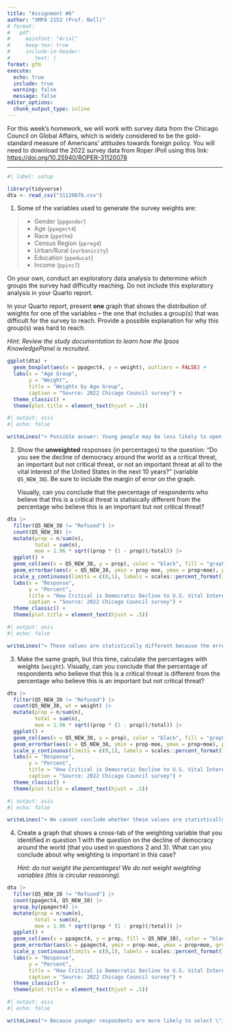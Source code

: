 ```yaml
---
title: "Assignment #6"
author: "SMPA 2152 (Prof. Bell)"
# format:
#   pdf:
#     mainfont: "Arial"
#     keep-tex: true
#     include-in-header:
#        text: |
format: gfm
execute:
  echo: true
  include: true
  warning: false
  message: false
editor_options: 
  chunk_output_type: inline
---
```

\vspace{-3em}

For this week's homework, we will work with survey data from the Chicago Council on Global Affairs, which is widely considered to be the gold-standard measure of Americans' attitudes towards foreign policy. You will need to download the 2022 survey data from Roper iPoll using this link: [https://doi.org/10.25940/ROPER-31120078](https://doi.org/10.25940/ROPER-31120078)

---

```r
#| label: setup

library(tidyverse)
dta <- read_csv("31120078.csv")
```

1. Some of the variables used to generate the survey weights are:

> * Gender (`ppgender`)
> * Age (`ppagect4`)
> * Race (`ppethm`)
> * Census Region (`ppreg4`)
> * Urban/Rural (`xurbanicity`)
> * Education (`ppeducat`)
> * Income (`ppinc7`)

On your own, conduct an exploratory data analysis to determine which groups the survey had difficulty reaching. Do not include this exploratory analysis in your Quarto report.

In your Quarto report, present **one** graph that shows the distribution of weights for one of the variables -- the one that includes a group(s) that was difficult for the survey to reach. Provide a possible explanation for why this group(s) was hard to reach.

*Hint: Review the study documentation to learn how the Ipsos KnowledgePanel is recruited.*

```r
ggplot(dta) +
  geom_boxplot(aes(x = ppagect4, y = weight), outliers = FALSE) +
  labs(x = "Age Group",
       y = "Weight",
       title = "Weights by Age Group",
       caption = "Source: 2022 Chicago Council survey") +
  theme_classic() +
  theme(plot.title = element_text(hjust = .5))
```
```r
#| output: asis
#| echo: false

writeLines("> Possible answer: Young people may be less likely to open their emails to respond to surveys (since they believe it is spam) or may be less interested in the topic of the survey.")
```

2. Show the **unweighted** responses (in percentages) to the question: "Do you see the decline of democracy around the world as a critical threat, an important but not critical threat, or not an important threat at all to the vital interest of the United States in the next 10 years?" (variable `Q5_NEW_38`). Be sure to include the margin of error on the graph.

    Visually, can you conclude that the percentage of respondents who believe that this is a critical threat is statisically different from the percentage who believe this is an important but not critical threat?

```r
dta |>
  filter(Q5_NEW_38 != "Refused") |>
  count(Q5_NEW_38) |>
  mutate(prop = n/sum(n),
         total = sum(n),
         moe = 1.96 * sqrt((prop * (1 - prop))/total)) |>
  ggplot() +
  geom_col(aes(x = Q5_NEW_38, y = prop), color = "black", fill = "gray80", position = "dodge") +
  geom_errorbar(aes(x = Q5_NEW_38, ymin = prop-moe, ymax = prop+moe), position = position_dodge(.9), width = .2) +
  scale_y_continuous(limits = c(0,1), labels = scales::percent_format()) +
  labs(x = "Response",
       y = "Percent",
       title = "How Critical is Democratic Decline to U.S. Vital Interests?",
       caption = "Source: 2022 Chicago Council survey") +
  theme_classic() +
  theme(plot.title = element_text(hjust = .5))
```

```r
#| output: asis
#| echo: false

writeLines("> These values are statistically different because the error bars do not overlap.")
```

3. Make the same graph, but this time, calculate the percentages with weights (`weight`). Visually, can you conclude that the percentage of respondents who believe that this is a critical threat is different from the percentage who believe this is an important but not critical threat?

```r
dta |>
  filter(Q5_NEW_38 != "Refused") |>
  count(Q5_NEW_38, wt = weight) |>
  mutate(prop = n/sum(n),
         total = sum(n),
         moe = 1.96 * sqrt((prop * (1 - prop))/total)) |>
  ggplot() +
  geom_col(aes(x = Q5_NEW_38, y = prop), color = "black", fill = "gray80", position = "dodge") +
  geom_errorbar(aes(x = Q5_NEW_38, ymin = prop-moe, ymax = prop+moe), position = position_dodge(.9), width = .2) +
  scale_y_continuous(limits = c(0,1), labels = scales::percent_format()) +
  labs(x = "Response",
       y = "Percent",
       title = "How Critical is Democratic Decline to U.S. Vital Interests?",
       caption = "Source: 2022 Chicago Council survey") +
  theme_classic() +
  theme(plot.title = element_text(hjust = .5))
```

```r
#| output: asis
#| echo: false

writeLines("> We cannot conclude whether these values are statistically different because the error bars overlap.")
```

4. Create a graph that shows a cross-tab of the weighting variable that you identified in question 1 with the question on the decline of democracy around the world (that you used in questions 2 and 3). What can you conclude about why weighting is important in this case?

    *Hint: do not weight the percentages! We do not weight weighting variables (this is circular reasoning).*

```r
dta |>
  filter(Q5_NEW_38 != "Refused") |>
  count(ppagect4, Q5_NEW_38) |>
  group_by(ppagect4) |>
  mutate(prop = n/sum(n),
         total = sum(n),
         moe = 1.96 * sqrt((prop * (1 - prop))/total)) |>
  ggplot() +
  geom_col(aes(x = ppagect4, y = prop, fill = Q5_NEW_38), color = "black", position = "dodge") +
  geom_errorbar(aes(x = ppagect4, ymin = prop-moe, ymax = prop+moe, group = Q5_NEW_38), position = position_dodge(.9), width = .2) +
  scale_y_continuous(limits = c(0,1), labels = scales::percent_format()) +
  labs(x = "Response",
       y = "Percent",
       title = "How Critical is Democratic Decline to U.S. Vital Interests?",
       caption = "Source: 2022 Chicago Council survey") +
  theme_classic() +
  theme(plot.title = element_text(hjust = .5))
```

```r
#| output: asis
#| echo: false

writeLines("> Because younger respondents are more likely to select \"important but not critical threat\" than older respondents, the undersampling of younger respondents skews the results.")
```